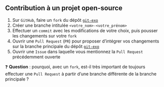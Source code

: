 :::{.callout-tip collapse="true" icon=false}
## Contribution à un projet open-source

::: {.incremental}
1. Sur `GitHub`, faire un `fork` du dépôt [`git-exo`](https://github.com/avouacr/git-exo.git)
2. Créer une branche intitulée `<votre_nom>-<votre_prénom>`
3. Effectuer un `commit` avec les modifications de votre choix, puis pousser les changements sur votre `fork`
4. Ouvrir une `Pull Request` (`PR`) pour proposer d'intégrer vos changements sur la branche principale du dépôt [`git-exo`](https://github.com/avouacr/git-exo.git)
5. Ouvrir une `Issue` dans laquelle vous mentionnez la `Pull Request` précédemment ouverte
:::

:::

❓ **Question** : pourquoi, avec un `fork`, est-il très important de toujours effectuer une `Pull Request` à partir d'une branche différente de la branche principale ?
